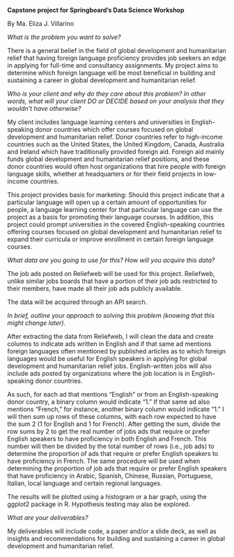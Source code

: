 **Capstone project for Springboard’s Data Science Workshop**

By Ma. Eliza J. Villarino

_What is the problem you want to solve?_

There is a general belief in the field of global development and humanitarian relief that having foreign language proficiency provides job seekers an edge in applying for full-time and consultancy assignments. My project aims to determine which foreign language will be most beneficial in building and sustaining a career in global development and humanitarian relief. 

_Who is your client and why do they care about this problem? In other words, what will your client DO or DECIDE based on your analysis that they wouldn’t have otherwise?_

My client includes language learning centers and universities in English-speaking donor countries which offer courses focused on global development and humanitarian relief.  Donor countries refer to high-income countries such as the United States, the United Kingdom, Canada, Australia and Ireland which have traditionally provided foreign aid. Foreign aid mainly funds global development and humanitarian relief positions, and these donor countries would often host organizations that hire people with foreign language skills, whether at headquarters or for their field projects in low-income countries.

This project provides basis for marketing: Should this project indicate that a particular language will open up a certain amount of opportunities for people, a language learning center for that particular language can use the project as a basis for promoting their language courses. In addition, this project could prompt universities in the covered English-speaking countries offering courses focused on global development and humanitarian relief to expand their curricula or improve enrollment in certain foreign language courses.

_What data are you going to use for this? How will you acquire this data?_

The job ads posted on Reliefweb will be used for this project. Reliefweb, unlike similar jobs boards that have a portion of their job ads restricted to their members, have made all their job ads publicly available. 

The data will be acquired through an API search.

_In brief, outline your approach to solving this problem (knowing that this might change later)._

After extracting the data from Reliefweb, I will clean the data and create columns to indicate ads written in English and if that same ad mentions foreign languages often mentioned by published articles as to which foreign languages would be useful for English speakers in applying for global development and humanitarian relief jobs. English-written jobs will also include ads posted by organizations where the job location is in English-speaking donor countries.

As such, for each ad that mentions “English” or from an English-speaking donor country, a binary column would indicate “1.” If that same ad also mentions “French,” for instance, another binary column would indicate “1.” I will then sum up rows of these columns, with each row expected to have the sum 2 (1 for English and 1 for French). After getting the sum, divide the row sums by 2 to get the real number of jobs ads that require or prefer English speakers to have proficiency in both English and French. This number will then be divided by the total number of rows (i.e., job ads) to determine the proportion of ads that require or prefer English speakers to have proficiency in French. The same procedure will be used when determining the proportion of job ads that require or prefer English speakers that have proficiency in Arabic, Spanish, Chinese, Russian, Portuguese, Italian, local language and certain regional languages.

The results will be plotted using a histogram or a bar graph, using the ggplot2 package in R. Hypothesis testing may also be explored.

_What are your deliverables?_ 

My deliverables will include code, a paper and/or a slide deck, as well as insights and recommendations for building and sustaining a career in global development and humanitarian relief.

